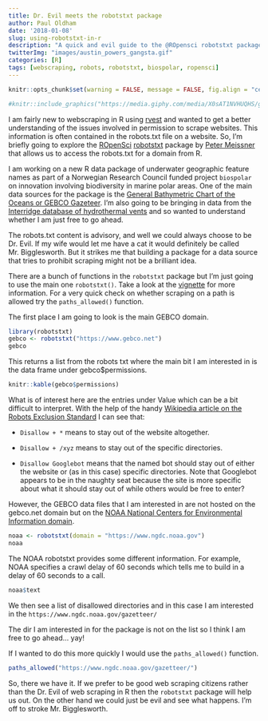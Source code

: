 ```yaml
---
title: Dr. Evil meets the robotstxt package
author: Paul Oldham
date: '2018-01-08'
slug: using-robotstxt-in-r
description: "A quick and evil guide to the @ROpensci robotstxt package #rstats"
twitterImg: "images/austin_powers_gangsta.gif"
categories: [R]
tags: [webscraping, robots, robotstxt, biospolar, ropensci]
---
```

```r
knitr::opts_chunk$set(warning = FALSE, message = FALSE, fig.align = "center", out.width = "600px")
```

```r
#knitr::include_graphics("https://media.giphy.com/media/X0sAT1NVHUQHS/giphy.gif")
```

I am fairly new to webscraping in R using [rvest](https://github.com/hadley/rvest) and wanted to get a better understanding of the issues involved in permission to scrape websites. This information is often contained in the robots.txt file on a website. So, I'm briefly going to explore the [ROpenSci](https://ropensci.org/) [robotstxt](https://github.com/ropenscilabs/robotstxt) package by [Peter Meissner](https://github.com/petermeissnerpackage) that allows us to access the robots.txt for a domain from R. 

I am working on a new R data package of underwater geographic feature names as part of a Norwegian Research Council funded project `biospolar` on innovation involving biodiversity in marine polar areas. One of the main data sources for the package is the [General Bathymetric Chart of the Oceans or GEBCO Gazeteer](https://www.gebco.net/data_and_products/undersea_feature_names/). I'm also going to be bringing in data from the [Interridge database of hydrothermal vents](https://vents-data.interridge.org/) and so wanted to understand whether I am just free to go ahead.

The robots.txt content is advisory, and well we could always choose to be Dr. Evil. If my wife would let me have a cat it would definitely be called Mr. Bigglesworth. But it strikes me that building a package for a data source that tries to prohibit scraping might not be a brilliant idea.

There are a bunch of functions in the `robotstxt` package but I'm just going to use the main one `robotstxt()`. Take a look at the [vignette](https://cran.r-project.org/web/packages/robotstxt/vignettes/using_robotstxt.html) for more information. For a very quick check on whether scraping on a path is allowed try the `paths_allowed()` function. 

The first place I am going to look is the main GEBCO domain.

```r
library(robotstxt)
gebco <- robotstxt("https://www.gebco.net")
gebco
```

This returns a list from the robots txt where the main bit I am interested in is the data frame under gebco$permissions. 

```r
knitr::kable(gebco$permissions)
```

What is of interest here are the entries under Value which can be a bit difficult to interpret. With the help of the handy [Wikipedia article on the Robots Exclusion Standard](https://en.wikipedia.org/wiki/Robots_exclusion_standard) I can see that: 

- `Disallow + *` means to stay out of the website altogether. 

- `Disallow + /xyz` means to stay out of the specific directories.

- `Disallow Googlebot` means that the named bot should stay out of either the website or (as in this case) specific directories. Note that Googlebot appears to be in the naughty seat because the site is more specific about what it should stay out of while others would be free to enter?

However, the GEBCO data files that I am interested in are not hosted on the gebco.net domain but on the [NOAA National Centers for Environmental Information domain](https://www.ngdc.noaa.gov/). 

```r
noaa <- robotstxt(domain = "https://www.ngdc.noaa.gov")
noaa
```

The NOAA robotstxt provides some different information. For example, NOAA specifies a crawl delay of 60 seconds which tells me to build in a delay of 60 seconds to a call.  

```r
noaa$text
```

We then see a list of disallowed directories and in this case I am interested in the `https://www.ngdc.noaa.gov/gazetteer/`

The dir I am interested in for the package is not on the list so I think I am free to go ahead... yay! 

If I wanted to do this more quickly I would use the `paths_allowed()` function.

```r
paths_allowed("https://www.ngdc.noaa.gov/gazetteer/")
```

So, there we have it. If we prefer to be good web scraping citizens rather than the Dr. Evil of web scraping in R then the `robotstxt` package will help us out. On the other hand we could just be evil and see what happens. I'm off to stroke Mr. Bigglesworth. 

